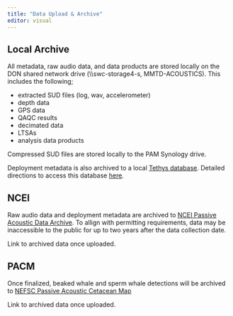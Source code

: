 ```yaml
---
title: "Data Upload & Archive"
editor: visual
---
```


## Local Archive

All metadata, raw audio data, and data products are stored locally on the DON shared network drive (\\\\swc-storage4-s, MMTD-ACOUSTICS). This includes the following;

-   extracted SUD files (log, wav, accelerometer)
-   depth data
-   GPS data
-   QAQC results
-   decimated data
-   LTSAs
-   analysis data products

Compressed SUD files are stored locally to the PAM Synology drive.

Deployment metadata is also archived to a local [Tethys database](https://tethys.sdsu.edu/). Detailed directions to access this database [here](https://sael-swfsc.github.io/SAEL-lab-manual/content/Data-Archive-Tethys.html).

## NCEI

Raw audio data and deployment metadata are archived to [NCEI Passive Acoustic Data Archive](https://www.ncei.noaa.gov/products/passive-acoustic-data). To allign with permitting requirements, data may be inaccessible to the public for up to two years after the data collection date. 

Link to archived data once uploaded.

## PACM

Once finalized, beaked whale and sperm whale detections will be archived to [NEFSC Passive Acoustic Cetacean Map](https://apps-nefsc.fisheries.noaa.gov/pacm/#/)

Link to archived data once uploaded.
